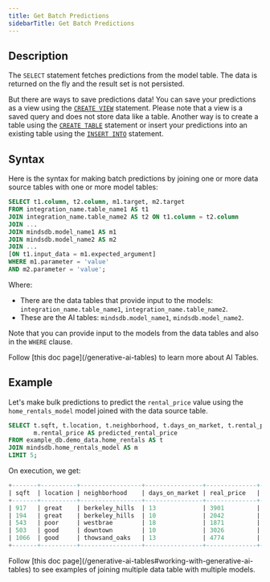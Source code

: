 ```yaml
---
title: Get Batch Predictions
sidebarTitle: Get Batch Predictions
---
```


## Description

The `SELECT` statement fetches predictions from the model table. The data is returned on the fly and the result set is not persisted.

But there are ways to save predictions data! You can save your predictions as a view using the [`CREATE VIEW`](/sql/create/view/) statement. Please note that a view is a saved query and does not store data like a table. Another way is to create a table using the [`CREATE TABLE`](/sql/create/table/) statement or insert your predictions into an existing table using the [`INSERT INTO`](/sql/api/insert/) statement.

## Syntax

Here is the syntax for making batch predictions by joining one or more data source tables with one or more model tables:

```sql
SELECT t1.column, t2.column, m1.target, m2.target
FROM integration_name.table_name1 AS t1
JOIN integration_name.table_name2 AS t2 ON t1.column = t2.column
JOIN ...
JOIN mindsdb.model_name1 AS m1
JOIN mindsdb.model_name2 AS m2
JOIN ...
[ON t1.input_data = m1.expected_argument]
WHERE m1.parameter = 'value'
AND m2.parameter = 'value';
```

Where:

* There are the data tables that provide input to the models: `integration_name.table_name1`, `integration_name.table_name2`.
* These are the AI tables: `mindsdb.model_name1`, `mindsdb.model_name2`.

Note that you can provide input to the models from the data tables and also in the `WHERE` clause.

<Tip>
Follow [this doc page](/generative-ai-tables) to learn more about AI Tables.
</Tip>

## Example

Let's make bulk predictions to predict the `rental_price` value using the `home_rentals_model` model joined with the data source table.

```sql
SELECT t.sqft, t.location, t.neighborhood, t.days_on_market, t.rental_price AS real_price,
       m.rental_price AS predicted_rental_price
FROM example_db.demo_data.home_rentals AS t
JOIN mindsdb.home_rentals_model AS m
LIMIT 5;
```

On execution, we get:

```sql
+-------+----------+-----------------+----------------+--------------+-----------------------------+
| sqft  | location | neighborhood    | days_on_market | real_price   | predicted_rental_price      |
+-------+----------+-----------------+----------------+--------------+-----------------------------+
| 917   | great    | berkeley_hills  | 13             | 3901         | 3886                        |
| 194   | great    | berkeley_hills  | 10             | 2042         | 2007                        |
| 543   | poor     | westbrae        | 18             | 1871         | 1865                        |
| 503   | good     | downtown        | 10             | 3026         | 3020                        |
| 1066  | good     | thowsand_oaks   | 13             | 4774         | 4748                        |
+-------+----------+-----------------+----------------+--------------+-----------------------------+
```

<Tip>
Follow [this doc page](/generative-ai-tables#working-with-generative-ai-tables) to see examples of joining multiple data table with multiple models.
</Tip>
